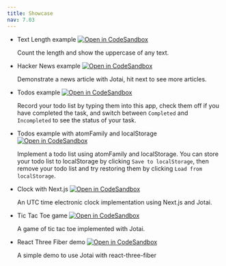 ```yaml
---
title: Showcase
nav: 7.03
---
```


- Text Length example [![Open in CodeSandbox](https://img.shields.io/badge/Open%20in-CodeSandbox-blue?style=flat-square&logo=codesandbox)](https://githubbox.com/pmndrs/jotai/tree/main/examples/text_length)

  Count the length and show the uppercase of any text.

- Hacker News example [![Open in CodeSandbox](https://img.shields.io/badge/Open%20in-CodeSandbox-blue?style=flat-square&logo=codesandbox)](https://githubbox.com/pmndrs/jotai/tree/main/examples/hacker_news)

  Demonstrate a news article with Jotai, hit next to see more articles.

- Todos example [![Open in CodeSandbox](https://img.shields.io/badge/Open%20in-CodeSandbox-blue?style=flat-square&logo=codesandbox)](https://githubbox.com/pmndrs/jotai/tree/main/examples/todos)

  Record your todo list by typing them into this app, check them off if you have completed the task, and switch between `Completed` and `Incompleted` to see the status of your task.

- Todos example with atomFamily and localStorage [![Open in CodeSandbox](https://img.shields.io/badge/Open%20in-CodeSandbox-blue?style=flat-square&logo=codesandbox)](https://githubbox.com/pmndrs/jotai/tree/main/examples/todos_with_atomFamily)

  Implement a todo list using atomFamily and localStorage. You can store your todo list to localStorage by clicking `Save to localStorage`, then remove your todo list and try restoring them by clicking `Load from localStorage`.

- Clock with Next.js [![Open in CodeSandbox](https://img.shields.io/badge/Open%20in-CodeSandbox-blue?style=flat-square&logo=codesandbox)](https://codesandbox.io/s/nextjs-with-jotai-5ylrj)

  An UTC time electronic clock implementation using Next.js and Jotai.

- Tic Tac Toe game [![Open in CodeSandbox](https://img.shields.io/badge/Open%20in-CodeSandbox-blue?style=flat-square&logo=codesandbox)](https://codesandbox.io/s/jotai-tic-tac-6cg3h)

  A game of tic tac toe implemented with Jotai.

- React Three Fiber demo [![Open in CodeSandbox](https://img.shields.io/badge/Open%20in-CodeSandbox-blue?style=flat-square&logo=codesandbox)](https://codesandbox.io/s/jotai-r3f-fri9d)

  A simple demo to use Jotai with react-three-fiber
